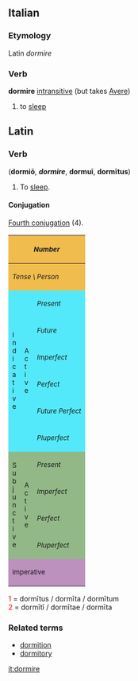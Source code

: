 ==Italian==
===Etymology===
Latin ''dormire''
===Verb===
'''dormire''' [[intransitive]] (but takes [[Avere]])
# to [[sleep]]
{{it-conj-ire|dorm|Avere}}

==Latin==
===Verb===
('''dormi&#333;''', <i>'''dormire'''</i>, '''dormu&#299;''', '''dorm&#299;tus''')
# To [[sleep]].

====Conjugation====
[[Wiktionary Appendix:Latin fourth conjugation|Fourth conjugation]] (4).
{| border="1" cellpadding="2"
!style="background:#F1BC4E;" colspan=3| <small>''Number''
!style="background:#F1BC4E;" colspan=3| <small>''Singular''
!style="background:#F1BC4E;" colspan=3| <small>''Plural''
|-
!style="background:#F1BC4E;" colspan=3| <small>''Tense \ Person''
!style="background:#F1BC4E;"| <small>''1.''
!style="background:#F1BC4E;"| <small>''2.''
!style="background:#F1BC4E;"| <small>''3.''
!style="background:#F1BC4E;"| <small>''11.''
!style="background:#F1BC4E;"| <small>''22.''
!style="background:#F1BC4E;"| <small>''33.''
|-
!style="background:#54E9FA;" rowspan=6|<small>I<br>n<br>d<br>i<br>c<br>a<br>t<br>i<br>v<br>e
!style="background:#54E9FA;" rowspan=6|<small>A<br>c<br>t<br>i<br>v<br>e
!style="background:#54E9FA;"|<small>''Present''
|style="background:#FBFCE4;"|dormi&#333;
|style="background:#FBFCE4;"|dorm&#299;s
|style="background:#FBFCE4;"|dormit
|style="background:#FBFCE4;"|dorm&#299;mus
|style="background:#FBFCE4;"|dorm&#299;tis
|style="background:#FBFCE4;"|dormiunt
|-
!style="background:#54E9FA;"| <small>''Future''
|style="background:#FBFCE4;"|dormiam
|style="background:#FBFCE4;"|dormi&#275;s
|style="background:#FBFCE4;"|dormiet
|style="background:#FBFCE4;"|dormi&#275;mus
|style="background:#FBFCE4;"|dormi&#275;tis
|style="background:#FBFCE4;"|dormient
|-
!style="background:#54E9FA;"| <small>''Imperfect''
|style="background:#FBFCE4;"|dormi&#275;bam
|style="background:#FBFCE4;"|dormi&#275;b&#257;s
|style="background:#FBFCE4;"|dormi&#275;bat
|style="background:#FBFCE4;"|dormi&#275;b&#257;mus
|style="background:#FBFCE4;"|dormi&#275;b&#257;tis
|style="background:#FBFCE4;"|dormi&#275;bant
|-
!style="background:#54E9FA;"| <small>''Perfect''
|style="background:#FBFCE4;"|dorm&#299;v&#299;
|style="background:#FBFCE4;"|dorm&#299;vist&#299;
|style="background:#FBFCE4;"|dorm&#299;vit
|style="background:#FBFCE4;"|dorm&#299;vimus
|style="background:#FBFCE4;"|dorm&#299;vistis
|style="background:#FBFCE4;"|dorm&#299;v&#275;runt
|-
!style="background:#54E9FA;"| <small>''Future Perfect''
|style="background:#FBFCE4;"|dorm&#299;ver&#333;
|style="background:#FBFCE4;"|dorm&#299;veris
|style="background:#FBFCE4;"|dorm&#299;verit
|style="background:#FBFCE4;"|dorm&#299;verimus
|style="background:#FBFCE4;"|dorm&#299;veritis
|style="background:#FBFCE4;"|dorm&#299;verint
|-
!style="background:#54E9FA;"| <small>''Pluperfect''
|style="background:#FBFCE4;"|dorm&#299;veram
|style="background:#FBFCE4;"|dorm&#299;ver&#257;s
|style="background:#FBFCE4;"|dorm&#299;verat
|style="background:#FBFCE4;"|dorm&#299;ver&#257;mus
|style="background:#FBFCE4;"|dorm&#299;ver&#257;tis
|style="background:#FBFCE4;"|dorm&#299;verant
|-
!style="background:#92B887;" rowspan=4|<small>S<br>u<br>b<br>j<br>u<br>n<br>c<br>t<br>i<br>v<br>e
!style="background:#92B887;" rowspan=4|<small>A<br>c<br>t<br>i<br>v<br>e
!style="background:#92B887;"|<small>''Present''
|style="background:#E7FEE9;"| dormiam
|style="background:#E7FEE9;"| dormi&#257;s
|style="background:#E7FEE9;"| dormiat
|style="background:#E7FEE9;"| dormi&#257;mus
|style="background:#E7FEE9;"| dormi&#257;tis
|style="background:#E7FEE9;"| dormiant
|-
!style="background:#92B887;"|<small>''Imperfect''
|style="background:#E7FEE9;"| dorm&#299;rem
|style="background:#E7FEE9;"| dorm&#299;r&#275;s
|style="background:#E7FEE9;"| dorm&#299;ret
|style="background:#E7FEE9;"| dorm&#299;r&#275;mus
|style="background:#E7FEE9;"| dorm&#299;r&#275;tis
|style="background:#E7FEE9;"| dorm&#299;rent
|-
!style="background:#92B887;"|<small>''Perfect''
|style="background:#E7FEE9;"| dorm&#299;verim
|style="background:#E7FEE9;"| dorm&#299;ver&#299;s
|style="background:#E7FEE9;"| dorm&#299;verit
|style="background:#E7FEE9;"| dorm&#299;ver&#299;mus
|style="background:#E7FEE9;"| dorm&#299;ver&#299;tis
|style="background:#E7FEE9;"| dorm&#299;verint
|-
!style="background:#92B887;"|<small>''Pluperfect''
|style="background:#E7FEE9;"| dorm&#299;vissem
|style="background:#E7FEE9;"| dorm&#299;viss&#275;s
|style="background:#E7FEE9;"| dorm&#299;visset
|style="background:#E7FEE9;"| dorm&#299;viss&#275;mus
|style="background:#E7FEE9;"| dorm&#299;viss&#275;tis
|style="background:#E7FEE9;"| dorm&#299;vissent
|-
!style="background:#BD91BD;" colspan=3| <small>Imperative
|style="background:#FCF2E9;" align="center"|&mdash;&mdash;
|style="background:#FCF2E9;"| dorm&#299;
|style="background:#FCF2E9;" align="center"|&mdash;&mdash;
|style="background:#FCF2E9;" align="center"|&mdash;&mdash;
|style="background:#FCF2E9;"| dorm&#299;te
|style="background:#FCF2E9;" align="center"|&mdash;&mdash;
|}
<font color="red"> 1 </font> = dorm&#299;tus / dorm&#299;ta / dorm&#299;tum  <br>
<font color="red"> 2 </font> = dorm&#299;t&#299; / dorm&#299;tae / dorm&#299;ta  <br>

===Related terms===
*[[dormition]]
*[[dormitory]]

[[it:dormire]]